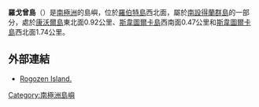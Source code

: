 {{coord|62|19|54|S|59|42|00|W|display=title}}
{{Infobox islands
| name             = 羅戈曾島
| native name      = Rogozen Island
| native name lang =en
| image_name       = 
| image_caption    =
| area_ha         = 16 
| length_km        = 0.76
| location         = {{ATA}}
| archipelago      = [[南設得蘭群島|南設得蘭群島]]
| population       =無人居住
}}
'''羅戈曾島'''（{{lang-en|Rogozen Island}}）是[[南極洲|南極洲]]的島嶼，位於[[羅伯特島|羅伯特島]]西北面，屬於[[南設得蘭群島|南設得蘭群島]]的一部分，處於[[康沃爾島|康沃爾島]]東北面0.92公里、[[斯韋圖爾卡島|斯韋圖爾卡島]]西南面0.47公里和[[斯韋圖爾卡島|斯韋圖爾卡島]]西北面1.74公里。

==外部連結==
*[http://data.aad.gov.au/aadc/gaz/scar/display_name.cfm?gaz_id=136731 Rogozen Island.] {{Wayback|url=http://data.aad.gov.au/aadc/gaz/scar/display_name.cfm?gaz_id=136731 |date=20120324144346 }}

{{南设得兰群岛}}

{{Antarctica-geo-stub}}

{{DEFAULTSORT:Rogozen Island}}
[[Category:南極洲島嶼|Category:南極洲島嶼]]